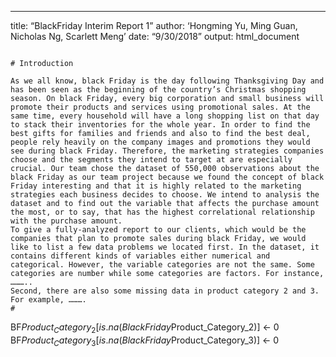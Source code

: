 ---
title: "BlackFriday Interim Report 1"
author: 'Hongming Yu, Ming Guan, Nicholas Ng, Scarlett Meng'
date: "9/30/2018"
output: html_document

```

# Introduction

As we all know, black Friday is the day following Thanksgiving Day and has been seen as the beginning of the country’s Christmas shopping season. On black Friday, every big corporation and small business will promote their products and services using promotional sales. At the same time, every household will have a long shopping list on that day to stack their inventories for the whole year. In order to find the best gifts for families and friends and also to find the best deal, people rely heavily on the company images and promotions they would see during black Friday. Therefore, the marketing strategies companies choose and the segments they intend to target at are especially crucial. Our team chose the dataset of 550,000 observations about the black Friday as our team project because we found the concept of black Friday interesting and that it is highly related to the marketing strategies each business decides to choose. We intend to analysis the dataset and to find out the variable that affects the purchase amount the most, or to say, that has the highest correlational relationship with the purchase amount.      	
To give a fully-analyzed report to our clients, which would be the companies that plan to promote sales during black Friday, we would like to list a few data problems we located first. In the dataset, it contains different kinds of variables either numerical and categorical. However, the variable categories are not the same. Some categories are number while some categories are factors. For instance, ………..
Second, there are also some missing data in product category 2 and 3. For example, ……….
#
```

BF$Product_Category_2[is.na(BlackFriday$Product_Category_2)] <- 0
BF$Product_Category_3[is.na(BlackFriday$Product_Category_3)] <- 0



